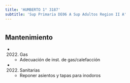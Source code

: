 ```yaml
---
title: 'HUMBERTO 1° 3187'
subtitle: 'Sup Primaria DE06 A Sup Adultos Region II A'
---
```


#


## Mantenimiento

*  (2022) Gas 
    + Adecuación de inst. de gas/calefacción

*  (2022) Sanitarias 
    + Reponer asientos y tapas para inodoros



